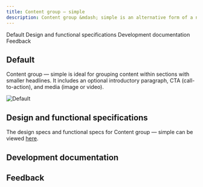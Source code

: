 ```yaml
---
title: Content group – simple
description: Content group &mdash; simple is an alternative form of a narrative pattern where the content is broken up into smaller pieces to make it more digestible.
---
```



<ComponentDescription name="Content group — simple" type="layout" />

<AnchorLinks>

<AnchorLink>Default</AnchorLink>
<AnchorLink>Design and functional specifications</AnchorLink>
<AnchorLink>Development documentation</AnchorLink>
<AnchorLink>Feedback</AnchorLink>

</AnchorLinks>

## Default

Content group &mdash; simple is ideal for grouping content within sections with smaller headlines. It includes an optional introductory paragraph, CTA (call-to-action), and media (image or video).

![Default](../../images/pattern/content-group-simple/default.jpg)

## Design and functional specifications

The design specs and functional specs for Content group &mdash; simple can be viewed <a href="https://ibm.box.com/s/bkqyb6nzix46vfsy8b0cyg79c3fs0lac" target="_blank">here</a>.

## Development documentation

<ComponentStatus name="Content group — simple" type="layout" />

## Feedback

<ComponentFeedback />

